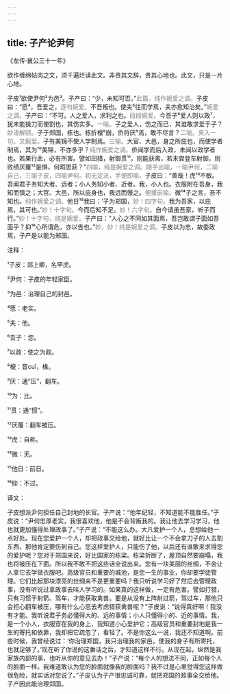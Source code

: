 ```yaml
---
---
---
```

title: 子产论尹何
---




《左传·襄公三十一年》





欲作缠绵帖肉之文，须千遍烂读此文。非贵其文辞，贵其心地也。此文，只是一片心地。





子皮¹欲使尹何²为邑³。子产曰：“少，未知可否。”<font color=gray font-size=0.8rem>此篇，纯作婉爱之调。</font>子皮曰：“愿⁴，吾爱之，<font color=gray font-size=0.8rem>逐句婉爱。</font>不吾叛也。使夫⁵往而学焉，夫亦愈知治矣。”<font color=gray font-size=0.8rem>婉爱之调。</font>子产曰：“不可。人之爱人，求利之也。<font color=gray font-size=0.8rem>段段婉爱。</font>今吾子⁶爱人则以政⁷，犹未能操刀而使割也，其伤实多。<font color=gray font-size=0.8rem>一喻。</font>子之爱人，伤之而已，其谁敢求爱于子？<font color=gray font-size=0.8rem>妙语解颐。</font>子于郑国，栋也。栋折榱⁸崩，侨将厌⁹焉，敢不尽言？<font color=gray font-size=0.8rem>二喻。夹入一句。又婉爱。</font>子有美锦不使人学制焉。<font color=gray font-size=0.8rem>三喻。</font>大官、大邑，身之所庇也，而使学者制焉，其为¹⁰美锦，不亦多乎？<font color=gray font-size=0.8rem>纯作婉爱之调。</font>侨闻学而后入政，未闻以政学者也。若果行此，必有所害。譬如田猎，射御贯¹¹，则能获禽，若未尝登车射御，则败绩厌覆¹²是惧，何暇思获？”<font color=gray font-size=0.8rem>四喻，纯是婉爱之调。随手出喻，一喻尹何，二喻自己，三喻子皮，四喻尹何。初无定法，手便即喻。</font>子皮曰：“善哉！虎¹³不敏。吾闻君子务知大者、远者；小人务知小者、近者。我，小人也。衣服附在吾身，我知而慎之；大官、大邑，所以庇身也，我远而慢之。<font color=gray font-size=0.8rem>便援前喻。</font>微¹⁴子之言，吾不知也。<font color=gray font-size=0.8rem>纯作婉爱之调。</font>他日¹⁵我曰：‘子为郑国，<font color=gray font-size=0.8rem>妙！四字句。</font>我为吾家，以庇焉，其可也。’<font color=gray font-size=0.8rem>妙！十字句。</font>今而后知不足。<font color=gray font-size=0.8rem>妙！六字句。</font>自今请虽吾家，听子而行。”<font color=gray font-size=0.8rem>妙！十字句，纯是婉爱。</font>子产曰：“人心之不同如其面焉，吾岂敢谓子面如吾面乎？抑¹⁶心所谓危，亦以告也。”<font color=gray font-size=0.8rem>妙，妙！纯是婉爱之调。</font>子皮以为忠，故委政焉，子产是以能为郑国。

注释：

¹子皮：郑上卿，名罕虎。

²尹何：子皮的年轻家臣。

³为邑：治理自己的封邑。

⁴愿：老实。

⁵夫：他。

⁶吾子：您。

⁷以政：使之为政。

⁸榱：音cuī，椽。

⁹厌：通“压”，翻车。

¹⁰为：比。

¹¹贯：通“惯”。

¹²厌覆：翻车被压。

¹³虎：自称。

¹⁴微：无。

¹⁵他日：前日。

¹⁶抑：不过。

译文：

子皮想派尹何担任自己封地的长官。子产说：“他年纪轻，不知道能不能胜任。”子皮说：“尹何忠厚老实，我很喜欢他，他是不会背叛我的。我让他去学习学习，他也就更加懂得处理政事了。”子产说：“不能这么办。大凡爱护一个人，总想给他一点好处。现在您爱护一个人，却把政事交给他，就好比让一个不会拿刀子的人去割东西，那他肯定要伤到自己。您这样爱护人，只能伤了他，以后还有谁敢来求得您的爱护呢？您对于郑国来说，好比国家的栋梁。栋梁折断了，屋顶自然要崩塌，我也将被压在下面。所以我不敢不把这些话全说出来。您有一块美丽的丝绸，不会让人拿它去学做衣服吧。高级官员和重要的城池，是您一生的事业，你却要学徒管理。它们比起那块漂亮的丝绸来不是更重要吗？我只听说学习好了然后去管理政事，没有听说过拿政事去叫人学习的。如果真的这样做，一定有危害。譬如打猎，只有习惯于射箭、驾车，才能获取禽兽。要是从没有上阵射过箭，驾过车，那他只会担心翻车被压，哪有什么心思去考虑猎获禽兽呢？”子皮说：“说得真好啊！我没有才能。我听说君子务必懂得大的、远的事情；小人只懂得小的、近的事情。我，是一个小人，衣服穿在我的身上，我知道小心爱护它；高级官员和重要封地是我一生的寄托和依靠，我却把它疏忽了，看轻了。不是你这么一说，我还不知道啊。前些时候，我曾经说过：‘你治理郑国，我只治理我的家邑，使我的身子有所寄托，也就足够了。’现在听了你说的这番话之后，才知道这样不行。从现在起，纵然是我家族内部的事，也听从你的意见去办！”子产说：“每个人的想法不同，正如每个人的脸面一样。我难道敢认为您的脸面就像我的脸面吗？我不过是心里觉得您这样做很危险，就实话对您说了。”子皮认为子产很忠诚可靠，就把郑国的政事全交给他。子产因此能治理郑国。